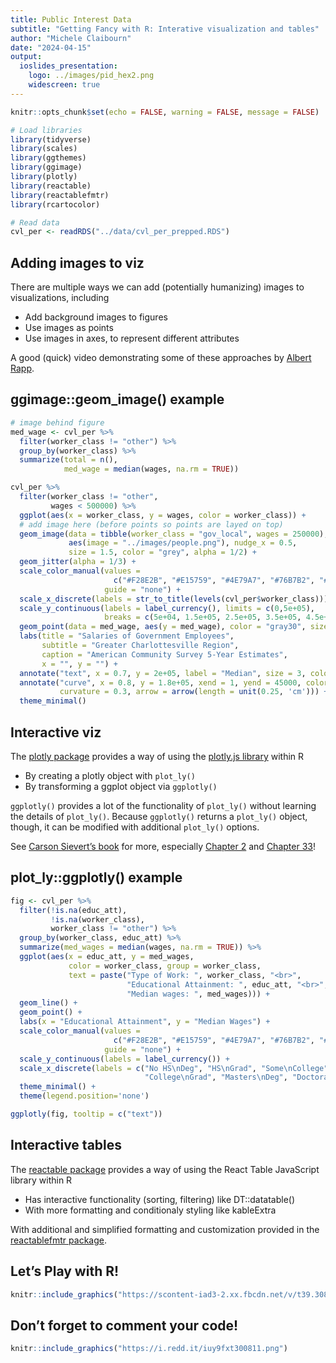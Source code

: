 ```yaml
---
title: Public Interest Data
subtitle: "Getting Fancy with R: Interative visualization and tables"
author: "Michele Claibourn"
date: "2024-04-15"
output: 
  ioslides_presentation:
    logo: ../images/pid_hex2.png
    widescreen: true
---
```


```r
knitr::opts_chunk$set(echo = FALSE, warning = FALSE, message = FALSE)
```

```r
# Load libraries
library(tidyverse)
library(scales)
library(ggthemes)
library(ggimage)
library(plotly)
library(reactable)
library(reactablefmtr)
library(rcartocolor)
```

```r
# Read data 
cvl_per <- readRDS("../data/cvl_per_prepped.RDS")
```

## Adding images to viz

There are multiple ways we can add (potentially humanizing) images to visualizations, including

* Add background images to figures
* Use images as points
* Use images in axes, to represent different attributes

A good (quick) video demonstrating some of these approaches by [Albert Rapp](https://www.youtube.com/watch?utm_source=3mw.albert-rapp.de&utm_medium=newsletter&utm_campaign=3mw-using-parametrized-reports-instead-of-shiny&v=mKOQCMlNnt0&feature=youtu.be).

## ggimage::geom_image() example

```r
# image behind figure
med_wage <- cvl_per %>% 
  filter(worker_class != "other") %>% 
  group_by(worker_class) %>% 
  summarize(total = n(),
            med_wage = median(wages, na.rm = TRUE))

cvl_per %>% 
  filter(worker_class != "other",
         wages < 500000) %>% 
  ggplot(aes(x = worker_class, y = wages, color = worker_class)) +
  # add image here (before points so points are layed on top)
  geom_image(data = tibble(worker_class = "gov_local", wages = 250000),
             aes(image = "../images/people.png"), nudge_x = 0.5,
             size = 1.5, color = "grey", alpha = 1/2) +
  geom_jitter(alpha = 1/3) +
  scale_color_manual(values = 
                       c("#F28E2B", "#E15759", "#4E79A7", "#76B7B2", "#59A14F", "#EDC948"), 
                     guide = "none") +
  scale_x_discrete(labels = str_to_title(levels(cvl_per$worker_class))) +
  scale_y_continuous(labels = label_currency(), limits = c(0,5e+05),
                     breaks = c(5e+04, 1.5e+05, 2.5e+05, 3.5e+05, 4.5e+05)) +
  geom_point(data = med_wage, aes(y = med_wage), color = "gray30", size = 3) +
  labs(title = "Salaries of Government Employees", 
       subtitle = "Greater Charlottesville Region",
       caption = "American Community Survey 5-Year Estimates",
       x = "", y = "") +
  annotate("text", x = 0.7, y = 2e+05, label = "Median", size = 3, color = "gray30") +
  annotate("curve", x = 0.8, y = 1.8e+05, xend = 1, yend = 45000, color = "gray30",
           curvature = 0.3, arrow = arrow(length = unit(0.25, 'cm'))) +
  theme_minimal()
```

## Interactive viz

The [plotly package](https://cran.r-project.org/web/packages/plotly/index.html) provides a way of using the [plotly.js library](https://plotly.com/r/) within R

* By creating a plotly object with `plot_ly()`
* By transforming a ggplot object via `ggplotly()`

`ggplotly()` provides a lot of the functionality of `plot_ly()` without learning the details of `plot_ly()`. Because `ggplotly()` returns a `plot_ly()` object, though, it can be modified with additional `plot_ly()` options.

See [Carson Sievert's book](https://plotly-r.com/) for more, especially [Chapter 2](https://plotly-r.com/overview) and [Chapter 33](https://plotly-r.com/improving-ggplotly)!

## plot_ly::ggplotly() example

```r
fig <- cvl_per %>% 
  filter(!is.na(educ_att), 
         !is.na(worker_class),
         worker_class != "other") %>% 
  group_by(worker_class, educ_att) %>% 
  summarize(med_wages = median(wages, na.rm = TRUE)) %>% 
  ggplot(aes(x = educ_att, y = med_wages, 
             color = worker_class, group = worker_class,
             text = paste("Type of Work: ", worker_class, "<br>",
                          "Educational Attainment: ", educ_att, "<br>",
                          "Median wages: ", med_wages))) +
  geom_line() +
  geom_point() +
  labs(x = "Educational Attainment", y = "Median Wages") +
  scale_color_manual(values = 
                       c("#F28E2B", "#E15759", "#4E79A7", "#76B7B2", "#59A14F", "#EDC948"), 
                     guide = "none") +
  scale_y_continuous(labels = label_currency()) +
  scale_x_discrete(labels = c("No HS\nDeg", "HS\nGrad", "Some\nCollege", 
                              "College\nGrad", "Masters\nDeg", "Doctoral\nDeg")) +
  theme_minimal() +
  theme(legend.position='none')

ggplotly(fig, tooltip = c("text")) 
```

## Interactive tables

The [reactable package](https://glin.github.io/reactable/) provides a way of using the React Table JavaScript library within R

* Has interactive functionality (sorting, filtering) like DT::datatable()
* With more formatting and conditionaly styling like kableExtra

With additional and simplified formatting and customization provided in the [reactablefmtr package](https://kcuilla.github.io/reactablefmtr/).

## Let's Play with R!

```r
knitr::include_graphics("https://scontent-iad3-2.xx.fbcdn.net/v/t39.30808-6/239259667_4530293423689580_4690941474829864431_n.jpg?_nc_cat=103&ccb=1-7&_nc_sid=5f2048&_nc_ohc=MODPdQWJarQAb5iW85H&_nc_ht=scontent-iad3-2.xx&oh=00_AfBLtZVG5Ov4kqsmvEbOLpQl5s_mFrOBk9dBZccdq21pUQ&oe=661F4D4B")
```

## Don't forget to comment your code!

```r
knitr::include_graphics("https://i.redd.it/iuy9fxt300811.png")
```
